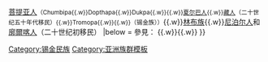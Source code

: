 {{Navbox
|name  = 锡金民族
|title = [[锡金邦|锡金]]境內的民族
|list1 = [[绒巴族]]{{.w}}[[菩提亚人]]<small>（Chumbipa{{.w}}Dopthapa{{.w}}Dukpa{{.w}}{{le|Kagatey|Yolmo_people#The_"Kagate"}}{{.w}}[[夏尔巴人]]{{.w}}[[藏人]]（二十世纪五十年代移民）{{.w}}Tromopa{{.w}}{{le|Yolmo|Yolmo}}{{.w}}{{link-en|锡金菩提亚人|Bhutia|哲雄巴族}}（锡金族））</small>{{.w}}[[林布族]]{{.w}}[[卡斯人|尼泊尔人]]和[[廓爾喀人]]（二十世纪初移民）
|below = 參見：
{{link-en|錫金人|Sikkimese_people}}{{.w}}{{link-en|錫金原住民|Indigenous_peoples_of_Sikkim}}{{.w}}{{le|List of Scheduled Tribes in India#Sikkim}}
}}<includeonly>[[Category:锡金民族]]</includeonly>
<noinclude>
[[Category:亚洲族群模板]]
<noinclude>